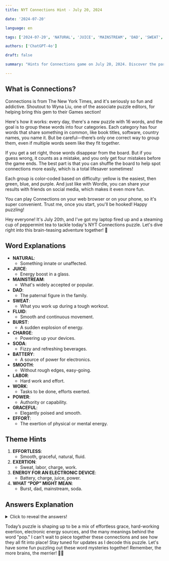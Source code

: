 ```yaml
---
title: NYT Connections Hint - July 20, 2024

date: '2024-07-20'

language: en

tags: ['2024-07-20', 'NATURAL', 'JUICE', 'MAINSTREAM', 'DAD', 'SWEAT', 'FLUID', 'BURST', 'CHARGE', 'SODA', 'BATTERY', 'SMOOTH', 'LABOR', 'WORK', 'POWER', 'GRACEFUL', 'EFFORT']

authors: ['ChatGPT-4o']

draft: false

summary: "Hints for Connections game on July 20, 2024. Discover the partial answers and unravel the connections! 🧩✨"

---
```


## What is Connections?
Connections is from The New York Times, and it's seriously so fun and addictive. Shoutout to Wyna Liu, one of the associate puzzle editors, for helping bring this gem to their Games section!

Here's how it works: every day, there's a new puzzle with 16 words, and the goal is to group these words into four categories. Each category has four words that share something in common, like book titles, software, country names, you name it. But be careful—there’s only one correct way to group them, even if multiple words seem like they fit together. 

If you get a set right, those words disappear from the board. But if you guess wrong, it counts as a mistake, and you only get four mistakes before the game ends. The best part is that you can shuffle the board to help spot connections more easily, which is a total lifesaver sometimes!

Each group is color-coded based on difficulty: yellow is the easiest, then green, blue, and purple. And just like with Wordle, you can share your results with friends on social media, which makes it even more fun.

You can play Connections on your web browser or on your phone, so it's super convenient. Trust me, once you start, you'll be hooked! Happy puzzling!

Hey everyone! It's July 20th, and I've got my laptop fired up and a steaming cup of peppermint tea to tackle today's NYT Connections puzzle. Let's dive right into this brain-teasing adventure together! 🌟

## Word Explanations

- **NATURAL**: 
  - Something innate or unaffected.
- **JUICE**: 
  - Energy boost in a glass.
- **MAINSTREAM**: 
  - What's widely accepted or popular.
- **DAD**: 
  - The paternal figure in the family.
- **SWEAT**: 
  - What you work up during a tough workout.
- **FLUID**: 
  - Smooth and continuous movement.
- **BURST**: 
  - A sudden explosion of energy.
- **CHARGE**: 
  - Powering up your devices.
- **SODA**: 
  - Fizzy and refreshing beverages.
- **BATTERY**: 
  - A source of power for electronics.
- **SMOOTH**: 
  - Without rough edges, easy-going.
- **LABOR**: 
  - Hard work and effort.
- **WORK**: 
  - Tasks to be done, efforts exerted.
- **POWER**: 
  - Authority or capability.
- **GRACEFUL**: 
  - Elegantly poised and smooth.
- **EFFORT**: 
  - The exertion of physical or mental energy.

## Theme Hints

1. **EFFORTLESS**: 
   - Smooth, graceful, natural, fluid.
2. **EXERTION**: 
   - Sweat, labor, charge, work.
3. **ENERGY FOR AN ELECTRONIC DEVICE**: 
   - Battery, charge, juice, power.
4. **WHAT “POP” MIGHT MEAN**: 
   - Burst, dad, mainstream, soda.

## Answers Explanation

<details>
  <summary>Click to reveal the answers!</summary>

- **EFFORTLESS**: NATURAL, FLUID, GRACEFUL, SMOOTH
  - These words describe things that flow easily and naturally.

- **EXERTION**: EFFORT, LABOR, SWEAT, WORK
  - Words related to physical or mental effort.

- **ENERGY FOR AN ELECTRONIC DEVICE**: BATTERY, CHARGE, JUICE, POWER
  - Sources of power to keep your gadgets running.

- **WHAT “POP” MIGHT MEAN**: BURST, DAD, MAINSTREAM, SODA
  - Various meanings or associations with the word "pop."

</details>

Today’s puzzle is shaping up to be a mix of effortless grace, hard-working exertion, electronic energy sources, and the many meanings behind the word "pop." I can't wait to piece together these connections and see how they all fit into place! Stay tuned for updates as I decode this puzzle. Let's have some fun puzzling out these word mysteries together! Remember, the more brains, the merrier! 🧩✨